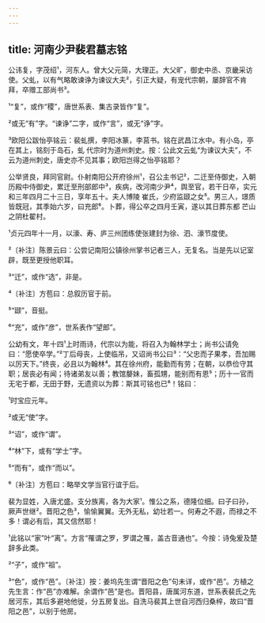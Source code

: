 ```yaml
---
---
---
```

title: 河南少尹裴君墓志铭
---







公讳复，字茂绍¹，河东人。曾大父元简，大理正。大父旷，御史中丞、京畿采访使。父虬，以有气略敢谏诤为谏议大夫²，引正大疑，有宠代宗朝，屡辞官不肯拜，卒赠工部尚书³。

¹“复”，或作“稷”，唐世系表、集古录皆作“复”。

²或无“有”字。“谏诤”二字，或作“言”，或无“诤”字。

³欧阳公跋怡亭铭云：裴虬撰，李阳冰篆，李莒书。铭在武昌江水中。有小岛，亭在其上，铭刻于岛石，虬 代宗时为道州刺史。按：公此文云虬“为谏议大夫”，不云为道州刺史，唐史亦不见其事；欧阳岂得之怡亭铭耶？

公举贤良，拜同官尉。仆射南阳公开府徐州¹，召公主书记²，二迁至侍御史，入朝历殿中侍御史，累迁至刑部郎中³，疾病，改河南少尹⁴，舆至官，若干日卒，实元和三年四月二十三日，享年五十。夫人博陵 崔氏，少府监颋之女⁵。男三人，璟质皆既冠，其季始六岁，曰充郎⁶。卜葬，得公卒之四月壬寅，遂以其日葬东都 芒山之阴杜翟村。

¹贞元四年十一月，以濠、寿、庐三州团练使张建封为徐、泗、濠节度使。

²〔补注〕陈景云曰：公尝记南阳公镇徐州掌书记者三人，无复名。当是先以记室辟，既至更授他职耳。

³“迁”，或作“选”，非是。

⁴〔补注〕方苞曰：总叙历官于前。

⁵“颋”，音挺。

⁶“充”，或作“彦”，世系表作“望郎”。

公幼有文，年十四¹上时雨诗，代宗以为能，将召入为翰林学士；尚书公请免曰：“愿使卒学。”²丁后母丧，上使临吊，又诏尚书公曰³：“父忠而子果孝，吾加赐以厉天下。”终丧，必且以为翰林⁴。其在徐州府，能勤而有劳；在朝，以恭俭守其职；居丧必有闻；待诸弟友以善；教馆嫠妹，畜孤甥，能别而有恩⁵；历十一官而无宅于都，无田于野，无遗资以为葬：斯其可铭也已⁶！铭曰：

¹时宝应元年。

²或无“使”字。

³“诏”，或作“谓”。

⁴“林”下，或有“学士”字。

⁵“而有”，或作“而以”。

⁶〔补注〕方苞曰：略举文学当官行谊于后。

裴为显姓，入唐尤盛。支分族离，各为大家¹。惟公之系，德隆位细。曰子曰孙，厥声世继²。晋阳之色³，愉愉翼翼。无外无私，幼壮若一。何寿之不遐，而禄之不多！谓必有后，其又信然耶！

¹此铭以“家”叶“离”。方言“罹谓之罗，罗谓之罹，盖古音通也”。今按：诗兔爰及楚辞多此类。

²“子”，或作“祖”。

³“色”，或作“邑”。〔补注〕按：姜坞先生谓“晋阳之色”句未详，或作“邑”。方植之先生言：作“邑”亦难解。余谓作“邑”是也。晋阳县，唐属河东道，世系表裴氏之先居河东，其后多避地他徙，分五房复出。自洗马裴其上世自河西归桑梓，故曰“晋阳之邑”，以别于他房。